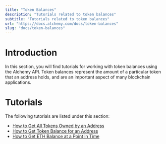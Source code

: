 ```yaml
---
title: "Token Balances"
description: "Tutorials related to token balances"
subtitle: "Tutorials related to token balances"
url: "https://docs.alchemy.com/docs/token-balances"
slug: "docs/token-balances"
---
```


# Introduction

In this section, you will find tutorials for working with token balances using the Alchemy API. Token balances represent the amount of a particular token that an address holds, and are an important aspect of many blockchain applications.

# Tutorials

The following tutorials are listed under this section:

* [How to Get All Tokens Owned by an Address](/docs/how-to-get-all-tokens-owned-by-an-address)
* [How to Get Token Balance for an Address](/docs/how-to-get-token-balance-for-an-address)
* [How to Get ETH Balance at a Point in Time](/docs/how-to-get-eth-balance-at-a-point-in-time)
